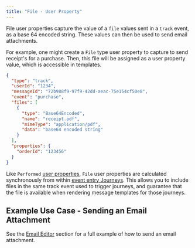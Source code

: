 ```yaml
---
title: "File - User Property"
---
```


File user properties capture the value of a `file` values sent in a `track` event, as a base 64 encoded string. These values can then be used to send email attachments. 

For example, one might create a `File` type user property to capture to send receipt's for a purchase. Then, this file will be assigned as a user property value, which is accessible in templates.

```json
{
  "type": "track",
  "userId": "1234",
  "messageId": "72b988f9-97f9-42dd-aeac-75e154cf50e8",
  "event": "purchase",
  "files": [
    {
      "type": "Base64Encoded",
      "name": "receipt.pdf",
      "mimeType": "application/pdf",
      "data": "base64 encoded string"
    }
  ],
  "properties": {
    "orderId": "123456"
  }
}
```

<Info> Like `Performed` [user properties](/resources/user-property-types/performed), `File` user properties are calculated synchronously from within [event entry Journeys](/resources/journey-nodes/entry#event-entry). This allows you to include files in the same track event used to trigger journeys, and guarantee that the file is available when rendering message templates for those journeys. </Info>

## Example Use Case - Sending an Email Attachment

See the [Email Editor](/resources/templates/email-editor#sending-email-attachments) section for a full example of how to send an email attachment.
